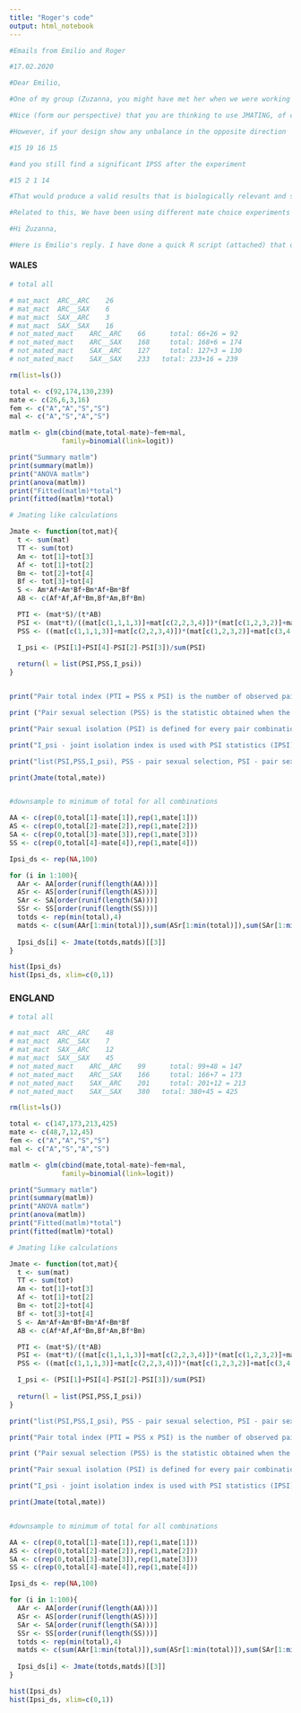 ---
title: "Roger's code"
output: html_notebook
---

```{r}
#Emails from Emilio and Roger

#17.02.2020

#Dear Emilio,

#One of my group (Zuzanna, you might have met her when we were working in Vigo) has some mating data for L saxatilis and Larcana. We were hoping to analyse them with Jmating but I am not sure that it can handle our experiment so we would value your advice. The design was 'no-choice', i.e. one male and one female per trial. The unusual thing is that we could not identify the snail species in advance (they have been identified genetically, after the mating trials). This means that the numbers in the four categories (AA, AS, SA, SS, female:male) are unbalanced. Normally, in Jmating, one gives the total numbers of male A, male S, female A and female S and then the numbers of mating in the four possible combinations but I think this assumes balance. We really want to work from the numbers of trials in each of the 4 categories and the numbers of successes. Is that possible with Jmating?

#Nice (form our perspective) that you are thinking to use JMATING, of course you can ask at any moment about this and similar topics, actually you can suggest Suzzane to contact me directly if she has any further doubt about JMATING or similar. Of course that a balancing design should be followed (regarding the number of attempts of each type at the start of the experiment). In fact, a no-choice design should be the most sensitive a priori for any unbalancing design, but it depends of the magnitude of unbalancing problem. For example, imagine that you place the following attempts of each of the four classes: 30 10 10 30 If all attempts produce mating you would be under a true case of random mating, but will obtain a significant IPSS of 0.5 under bootstrapping. In this case, the unbalancing design works against your hypothesis and should be not analysed.

#However, if your design show any unbalance in the opposite direction

#15 19 16 15

#and you still find a significant IPSS after the experiment

#15 2 1 14

#That would produce a valid results that is biologically relevant and so (IPSI=0.8 and significant), depending of each particular case you could use safely certain unbalanced designs... So, in summary, unbalanced designs are risky (like heterocedasticity) but you need to check case by case if they could be still useful.

#Related to this, We have been using different mate choice experiments in Echinolittorina last summer, with excellent results. We compared male-choice, no-choice and multiple choice designs. I would admit (unpublished results yet) that clearly mate choice outperfomed the others (absolutely!). So one of our recommendations will be to use multiple choice instead of the other designs (especially if the species, like littorinids, do show multiple choice in the wild). I know of the potential problems of absence of independence, but we are biologist not statisticians, and so the biological perspective should be the priority. I will share the MS with you if you are interested as soon as we have a final complete version (a couple of months?).

#Hi Zuzanna,

#Here is Emilio's reply. I have done a quick R script (attached) that does the basic Jmating calculations. It also down-samples so that all combinations of male and female have the same sample size. This shows that the I_psi statistic is not biased: the distribution of down-sampled permutations is centred on the I_psi value for the full data set. I am actually not so sure that other estimators (PSS and PTI) are unbiased but I have not checked that yet. If they are, it is not really a problem because we can use the mean of the down-sampled estimates. I guess we can also add a bootstrap to this script, if necessary, to get a confidence interval on I_psi.


```

#### WALES ####

```{r}
# total all

# mat_mact	ARC__ARC	26		
# mat_mact	ARC__SAX	6		
# mat_mact	SAX__ARC	3		
# mat_mact	SAX__SAX	16		
# not_mated_mact	ARC__ARC	66		total: 66+26 = 92
# not_mated_mact	ARC__SAX	168		total: 168+6 = 174
# not_mated_mact	SAX__ARC	127		total: 127+3 = 130
# not_mated_mact	SAX__SAX	233	  total: 233+16 = 239

rm(list=ls())

total <- c(92,174,130,239)
mate <- c(26,6,3,16)
fem <- c("A","A","S","S")
mal <- c("A","S","A","S")

matlm <- glm(cbind(mate,total-mate)~fem+mal,
             family=binomial(link=logit))

print("Summary matlm")
print(summary(matlm))
print("ANOVA matlm")
print(anova(matlm))
print("Fitted(matlm)*total")
print(fitted(matlm)*total)

# Jmating like calculations

Jmate <- function(tot,mat){
  t <- sum(mat)
  TT <- sum(tot)
  Am <- tot[1]+tot[3]
  Af <- tot[1]+tot[2]
  Bm <- tot[2]+tot[4]
  Bf <- tot[3]+tot[4]
  S <- Am*Af+Am*Bf+Bm*Af+Bm*Bf
  AB <- c(Af*Af,Af*Bm,Bf*Am,Bf*Bm)

  PTI <- (mat*S)/(t*AB)
  PSI <- (mat*t)/((mat[c(1,1,1,3)]+mat[c(2,2,3,4)])*(mat[c(1,2,3,2)]+mat[c(3,4,4,4)]))
  PSS <- ((mat[c(1,1,1,3)]+mat[c(2,2,3,4)])*(mat[c(1,2,3,2)]+mat[c(3,4,4,4)])*S)/(t^2*AB)

  I_psi <- (PSI[1]+PSI[4]-PSI[2]-PSI[3])/sum(PSI)
  
  return(l = list(PSI,PSS,I_psi))
}


print("Pair total index (PTI = PSS x PSI) is the number of observed pair types divided by the expected pair types from total numbers and measures the combined effects of both sexual selection and sexual isolation. - however, it does not return that value")

print ("Pair sexual selection (PSS) is the statistic obtained when the expected pair types from mates is divided by the expected pair types from total numbers. Because both expected pair types were calculated assuming full random mating, PSS only measures the sexual selective differences between copulating and noncopulating samples for every pair type, that is, the effect of sexual selection")

print("Pair sexual isolation (PSI) is defined for every pair combination as the number of observed pair types divided by the expected pair types from mates. This statistic compares the observed pairs with the expected pairs from mating individuals (assuming random mating), so it is a measure of sexual isolation effects.")

print("I_psi - joint isolation index is used with PSI statistics (IPSI). I_psi <- (PSI[1]+PSI[4]-PSI[2]-PSI[3])/sum(PSI)")

print("list(PSI,PSS,I_psi), PSS - pair sexual selection, PSI - pair sexual isolation")

print(Jmate(total,mate))


#downsample to minimum of total for all combinations

AA <- c(rep(0,total[1]-mate[1]),rep(1,mate[1]))
AS <- c(rep(0,total[2]-mate[2]),rep(1,mate[2]))
SA <- c(rep(0,total[3]-mate[3]),rep(1,mate[3]))
SS <- c(rep(0,total[4]-mate[4]),rep(1,mate[4]))

Ipsi_ds <- rep(NA,100)

for (i in 1:100){
  AAr <- AA[order(runif(length(AA)))]
  ASr <- AS[order(runif(length(AS)))]
  SAr <- SA[order(runif(length(SA)))]
  SSr <- SS[order(runif(length(SS)))]
  totds <- rep(min(total),4)
  matds <- c(sum(AAr[1:min(total)]),sum(ASr[1:min(total)]),sum(SAr[1:min(total)]),sum(SSr[1:min(total)]))
  
  Ipsi_ds[i] <- Jmate(totds,matds)[[3]]
}

hist(Ipsi_ds)
hist(Ipsi_ds, xlim=c(0,1))

```



### ENGLAND ###
```{r}

# total all

# mat_mact	ARC__ARC	48		
# mat_mact	ARC__SAX	7	
# mat_mact	SAX__ARC	12	
# mat_mact	SAX__SAX	45		
# not_mated_mact	ARC__ARC	99		total: 99+48 = 147
# not_mated_mact	ARC__SAX	166		total: 166+7 = 173
# not_mated_mact	SAX__ARC	201		total: 201+12 = 213
# not_mated_mact	SAX__SAX	380	  total: 380+45 = 425

rm(list=ls())

total <- c(147,173,213,425)
mate <- c(48,7,12,45)
fem <- c("A","A","S","S")
mal <- c("A","S","A","S")

matlm <- glm(cbind(mate,total-mate)~fem+mal,
             family=binomial(link=logit))

print("Summary matlm")
print(summary(matlm))
print("ANOVA matlm")
print(anova(matlm))
print("Fitted(matlm)*total")
print(fitted(matlm)*total)

# Jmating like calculations

Jmate <- function(tot,mat){
  t <- sum(mat)
  TT <- sum(tot)
  Am <- tot[1]+tot[3]
  Af <- tot[1]+tot[2]
  Bm <- tot[2]+tot[4]
  Bf <- tot[3]+tot[4]
  S <- Am*Af+Am*Bf+Bm*Af+Bm*Bf
  AB <- c(Af*Af,Af*Bm,Bf*Am,Bf*Bm)

  PTI <- (mat*S)/(t*AB)
  PSI <- (mat*t)/((mat[c(1,1,1,3)]+mat[c(2,2,3,4)])*(mat[c(1,2,3,2)]+mat[c(3,4,4,4)]))
  PSS <- ((mat[c(1,1,1,3)]+mat[c(2,2,3,4)])*(mat[c(1,2,3,2)]+mat[c(3,4,4,4)])*S)/(t^2*AB)

  I_psi <- (PSI[1]+PSI[4]-PSI[2]-PSI[3])/sum(PSI)
  
  return(l = list(PSI,PSS,I_psi))
}

print("list(PSI,PSS,I_psi), PSS - pair sexual selection, PSI - pair sexual isolation")

print("Pair total index (PTI = PSS x PSI) is the number of observed pair types divided by the expected pair types from total numbers and measures the combined effects of both sexual selection and sexual isolation. - however, it does not return that value")

print ("Pair sexual selection (PSS) is the statistic obtained when the expected pair types from mates is divided by the expected pair types from total numbers. Because both expected pair types were calculated assuming full random mating, PSS only measures the sexual selective differences between copulating and noncopulating samples for every pair type, that is, the effect of sexual selection")

print("Pair sexual isolation (PSI) is defined for every pair combination as the number of observed pair types divided by the expected pair types from mates. This statistic compares the observed pairs with the expected pairs from mating individuals (assuming random mating), so it is a measure of sexual isolation effects.")

print("I_psi - joint isolation index is used with PSI statistics (IPSI). I_psi <- (PSI[1]+PSI[4]-PSI[2]-PSI[3])/sum(PSI)")

print(Jmate(total,mate))


#downsample to minimum of total for all combinations

AA <- c(rep(0,total[1]-mate[1]),rep(1,mate[1]))
AS <- c(rep(0,total[2]-mate[2]),rep(1,mate[2]))
SA <- c(rep(0,total[3]-mate[3]),rep(1,mate[3]))
SS <- c(rep(0,total[4]-mate[4]),rep(1,mate[4]))

Ipsi_ds <- rep(NA,100)

for (i in 1:100){
  AAr <- AA[order(runif(length(AA)))]
  ASr <- AS[order(runif(length(AS)))]
  SAr <- SA[order(runif(length(SA)))]
  SSr <- SS[order(runif(length(SS)))]
  totds <- rep(min(total),4)
  matds <- c(sum(AAr[1:min(total)]),sum(ASr[1:min(total)]),sum(SAr[1:min(total)]),sum(SSr[1:min(total)]))
  
  Ipsi_ds[i] <- Jmate(totds,matds)[[3]]
}

hist(Ipsi_ds)
hist(Ipsi_ds, xlim=c(0,1))

```

